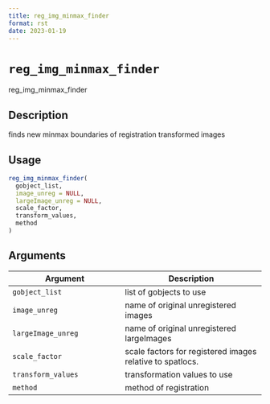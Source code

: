 ```yaml
--- 
title: reg_img_minmax_finder 
format: rst 
date: 2023-01-19 
--- 
```

# `reg_img_minmax_finder`

reg_img_minmax_finder


## Description

finds new minmax boundaries of registration transformed images


## Usage

```r
reg_img_minmax_finder(
  gobject_list,
  image_unreg = NULL,
  largeImage_unreg = NULL,
  scale_factor,
  transform_values,
  method
)
```


## Arguments

Argument      |Description
------------- |----------------
`gobject_list`     |     list of gobjects to use
`image_unreg`     |     name of original unregistered images
`largeImage_unreg`     |     name of original unregistered largeImages
`scale_factor`     |     scale factors for registered images relative to spatlocs.
`transform_values`     |     transformation values to use
`method`     |     method of registration


